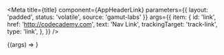
<Meta
  title={title}
  component={AppHeaderLink}
  parameters={{ layout: 'padded', status: 'volatile', source: 'gamut-labs' }}
  args={{
    item: {
      id: 'link',
      href: 'http://codecademy.com',
      text: 'Nav Link',
      trackingTarget: 'track-link',
      type: 'link',
    },
  }}
/>

<Canvas>
  <Story name="AppHeaderLink">{(args) => <AppHeaderLink {...args} />}</Story>
</Canvas>

<Props story="AppHeaderLink" />
